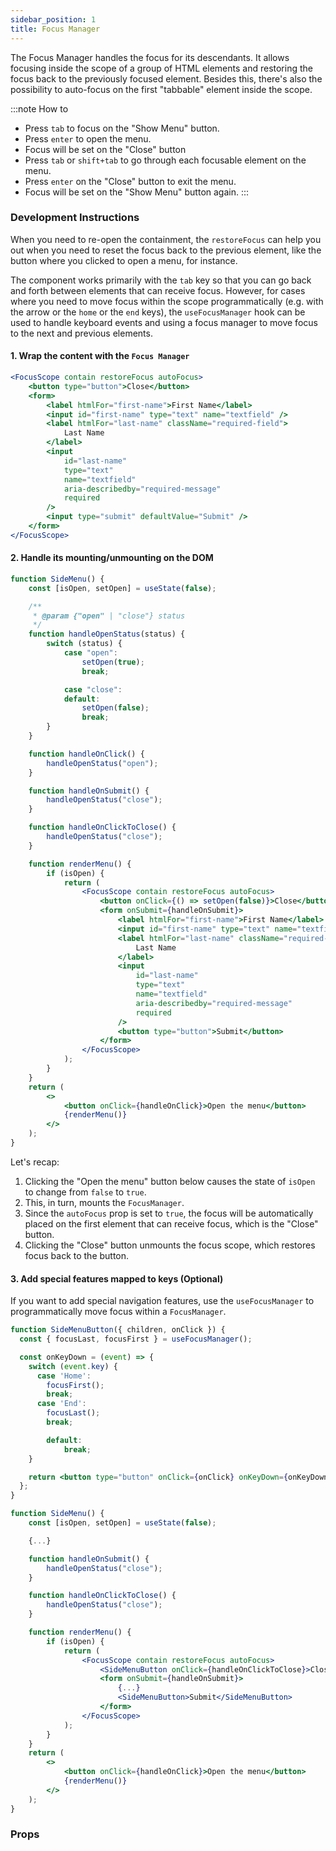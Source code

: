 ```yaml
---
sidebar_position: 1
title: Focus Manager
---
```



<Subtitle>
	The Focus Manager handles the focus for its descendants. It allows focusing inside the scope of a
	group of HTML elements and restoring the focus back to the previously focused element. Besides
	this, there's also the possibility to auto-focus on the first "tabbable" element inside the scope.
</Subtitle>

<BrowserWindow>
	<DemoFocusManager contain={true} autoFocus={true} restoreFocus={true} />
</BrowserWindow>
<br />

:::note How to

- Press `tab` to focus on the "Show Menu" button.
- Press `enter` to open the menu.
- Focus will be set on the "Close" button
- Press `tab` or `shift+tab` to go through each focusable element on the menu.
- Press `enter` on the "Close" button to exit the menu.
- Focus will be set on the "Show Menu" button again.
:::

### Development Instructions

When you need to re-open the containment, the `restoreFocus` can help you out when you need to reset the focus back to the previous element, like the button where you clicked to open a menu, for instance.

The component works primarily with the `tab` key so that you can go back and forth between elements that can receive focus. However, for cases where you need to move focus within the scope programmatically (e.g. with the arrow or the `home` or the `end` keys), the `useFocusManager` hook can be used to handle keyboard events and using a focus manager to move focus to the next and previous elements.

#### 1. Wrap the content with the `Focus Manager`

```jsx
<FocusScope contain restoreFocus autoFocus>
	<button type="button">Close</button>
	<form>
		<label htmlFor="first-name">First Name</label>
		<input id="first-name" type="text" name="textfield" />
		<label htmlFor="last-name" className="required-field">
			Last Name
		</label>
		<input
			id="last-name"
			type="text"
			name="textfield"
			aria-describedby="required-message"
			required
		/>
		<input type="submit" defaultValue="Submit" />
	</form>
</FocusScope>
```

#### 2. Handle its mounting/unmounting on the DOM

```jsx
function SideMenu() {
	const [isOpen, setOpen] = useState(false);

	/**
	 * @param {"open" | "close"} status
	 */
	function handleOpenStatus(status) {
		switch (status) {
			case "open":
				setOpen(true);
				break;

			case "close":
			default:
				setOpen(false);
				break;
		}
	}

	function handleOnClick() {
		handleOpenStatus("open");
	}

	function handleOnSubmit() {
		handleOpenStatus("close");
	}

	function handleOnClickToClose() {
		handleOpenStatus("close");
	}

	function renderMenu() {
		if (isOpen) {
			return (
				<FocusScope contain restoreFocus autoFocus>
					<button onClick={() => setOpen(false)}>Close</button>
					<form onSubmit={handleOnSubmit}>
						<label htmlFor="first-name">First Name</label>
						<input id="first-name" type="text" name="textfield" />
						<label htmlFor="last-name" className="required-field">
							Last Name
						</label>
						<input
							id="last-name"
							type="text"
							name="textfield"
							aria-describedby="required-message"
							required
						/>
						<button type="button">Submit</button>
					</form>
				</FocusScope>
			);
		}
	}
	return (
		<>
			<button onClick={handleOnClick}>Open the menu</button>
			{renderMenu()}
		</>
	);
}
```

Let's recap:

1. Clicking the "Open the menu" button below causes the state of `isOpen` to change from `false` to `true`.
2. This, in turn, mounts the `FocusManager`.
3. Since the `autoFocus` prop is set to `true`, the focus will be automatically placed on the first element that can receive focus, which is the "Close" button.
4. Clicking the "Close" button unmounts the focus scope, which restores focus back to the button.

#### 3. Add special features mapped to keys (Optional)

If you want to add special navigation features, use the `useFocusManager` to programmatically move focus within a `FocusManager`.

```jsx
function SideMenuButton({ children, onClick }) {
  const { focusLast, focusFirst } = useFocusManager();

  const onKeyDown = (event) => {
    switch (event.key) {
      case 'Home':
        focusFirst();
        break;
      case 'End':
        focusLast();
        break;

		default:
			break;
    }

	return <button type="button" onClick={onClick} onKeyDown={onKeyDown}>{children}</button>;
  };
}

function SideMenu() {
	const [isOpen, setOpen] = useState(false);

	{...}

	function handleOnSubmit() {
		handleOpenStatus("close");
	}

	function handleOnClickToClose() {
		handleOpenStatus("close");
	}

	function renderMenu() {
		if (isOpen) {
			return (
				<FocusScope contain restoreFocus autoFocus>
					<SideMenuButton onClick={handleOnClickToClose}>Close</SideMenuButton>
					<form onSubmit={handleOnSubmit}>
						{...}
						<SideMenuButton>Submit</SideMenuButton>
					</form>
				</FocusScope>
			);
		}
	}
	return (
		<>
			<button onClick={handleOnClick}>Open the menu</button>
			{renderMenu()}
		</>
	);
}
```

### Props

<PropsTable name="FocusManager" />
